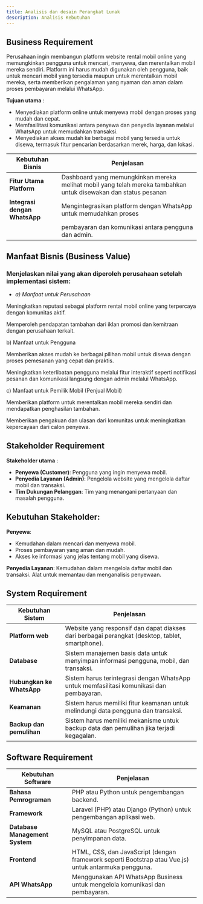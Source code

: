 ```yaml
---
title: Analisis dan desain Perangkat Lunak
description: Analisis Kebutuhan
---
```

## Business Requirement
Perusahaan ingin membangun platform website rental mobil online yang memungkinkan pengguna untuk mencari, menyewa, dan merentalkan mobil mereka sendiri. 
Platform ini harus mudah digunakan oleh pengguna, 
baik untuk mencari mobil yang tersedia maupun untuk merentalkan mobil mereka, serta memberikan pengalaman yang nyaman dan aman dalam proses pembayaran melalui WhatsApp.

**Tujuan utama** :
- Menyediakan platform online untuk menyewa mobil dengan proses yang mudah dan cepat.
- Memfasilitasi komunikasi antara penyewa dan penyedia layanan melalui WhatsApp untuk memudahkan transaksi.
- Menyediakan akses mudah ke berbagai mobil yang tersedia untuk disewa, termasuk fitur pencarian berdasarkan merek, harga, dan lokasi.

| Kebutuhan Bisnis                     | Penjelasan                                                                                                       |
|--------------------------------------|------------------------------------------------------------------------------------------------------------------|
| **Fitur Utama Platform**             | Dashboard yang memungkinkan mereka melihat mobil yang telah mereka tambahkan untuk disewakan dan status pesanan  |
| **Integrasi dengan WhatsApp**        | Mengintegrasikan platform dengan WhatsApp untuk memudahkan proses                                                |
|                                      | pembayaran dan komunikasi antara pengguna dan admin.                                                             |

## Manfaat Bisnis (Business Value)

### Menjelaskan nilai yang akan diperoleh perusahaan setelah implementasi sistem:

- *a) Manfaat untuk Perusahaan*

Meningkatkan reputasi sebagai platform rental mobil online yang terpercaya dengan komunitas aktif.

Memperoleh pendapatan tambahan dari iklan promosi dan kemitraan dengan perusahaan terkait.

b) Manfaat untuk Pengguna

Memberikan akses mudah ke berbagai pilihan mobil untuk disewa dengan proses pemesanan yang cepat dan praktis.

Meningkatkan keterlibatan pengguna melalui fitur interaktif seperti notifikasi pesanan dan komunikasi langsung dengan admin melalui WhatsApp.

c) Manfaat untuk Pemilik Mobil (Penjual Mobil)

Memberikan platform untuk merentalkan mobil mereka sendiri dan mendapatkan penghasilan tambahan.

Memberikan pengakuan dan ulasan dari komunitas untuk meningkatkan kepercayaan dari calon penyewa.


## Stakeholder Requirement

**Stakeholder utama** :
- **Penyewa (Customer)**: Pengguna yang ingin menyewa mobil.
- **Penyedia Layanan (Admin)**: Pengelola website yang mengelola daftar mobil dan transaksi.
- **Tim Dukungan Pelanggan**: Tim yang menangani pertanyaan dan masalah pengguna.

## Kebutuhan Stakeholder:

**Penyewa**:
- Kemudahan dalam mencari dan menyewa mobil.
- Proses pembayaran yang aman dan mudah.
- Akses ke informasi yang jelas tentang mobil yang disewa.

**Penyedia Layanan**:
Kemudahan dalam mengelola daftar mobil dan transaksi.
Alat untuk memantau dan menganalisis penyewaan.

## System Requirement

| Kebutuhan Sistem                     | Penjelasan                                                                                                       |
|--------------------------------------|------------------------------------------------------------------------------------------------------------------|
| **Platform web**                     | Website yang responsif dan dapat diakses dari berbagai perangkat (desktop, tablet, smartphone).                  |
| **Database**                         | Sistem manajemen basis data untuk menyimpan informasi pengguna, mobil, dan transaksi.                            |
| **Hubungkan ke WhatsApp**            | Sistem harus terintegrasi dengan WhatsApp untuk memfasilitasi komunikasi dan pembayaran.                         |
| **Keamanan**                         | Sistem harus memiliki fitur keamanan untuk melindungi data pengguna dan transaksi.                               |
| **Backup dan pemulihan**             |  Sistem harus memiliki mekanisme untuk backup data dan pemulihan jika terjadi kegagalan.                         |

## Software Requirement

| Kebutuhan Software                   | Penjelasan                                                                                                       |
|--------------------------------------|------------------------------------------------------------------------------------------------------------------|
| **Bahasa Pemrograman**               | PHP atau Python untuk pengembangan backend.                                                                      |
| **Framework**                        | Laravel (PHP) atau Django (Python) untuk pengembangan aplikasi web.                                              |
| **Database Management System**       | MySQL atau PostgreSQL untuk penyimpanan data.                                                                    |
| **Frontend**                         | HTML, CSS, dan JavaScript (dengan framework seperti Bootstrap atau Vue.js) untuk antarmuka pengguna.             |
| **API WhatsApp**                     | Menggunakan API WhatsApp Business untuk mengelola komunikasi dan pembayaran.                                     |

